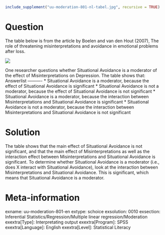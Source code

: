 ```r
include_supplement("uu-moderation-801-nl-tabel.jpg", recursive = TRUE)
```

Question
========
  
The table below is from the article by Boelen and van den Hout (2007), The role of threatening misinterpretations and avoidance in emotional problems after loss. 

![](uu-moderation-801-nl-tabel.jpg)

One researcher questions whether Situational Avoidance is a moderator of the effect of Misinterpretations on Depression. The table shows that: 
Answerlist
----------
* Situational Avoidance is a moderator, because the effect of Situational Avoidance is significant
* Situational Avoidance is not a moderator, because the effect of Situational Avoidance is not significant
* Situational Avoidance is a moderator, because the interaction between Misinterpretations and Situational Avoidance is significant
* Situational Avoidance is not a moderator, because the interaction between Misinterpretations and Situational Avoidance is not significant


Solution
========
  
The table shows that the main effect of Situational Avoidance is not significant, and that the main effect of Misinterpretations as well as the interaction effect between Misinterpretations and Situational Avoidance is significant. To determine whether Situational Avoidance is a moderator (i.e., does X interact with Situational Avoidance), look at the interaction between Misinterpretations and Situational Avoidance. This is significant, which means that Situational Avoidance is a moderator.

Meta-information
================
exname: uu-moderation-801-en
extype: schoice
exsolution: 0010
exsection: Inferential Statistics/Regression/Multiple linear regression/Moderation
exextra[Type]: Interpretating output
exextra[Program]: SPSS
exextra[Language]: English
exextra[Level]: Statistical Literacy
